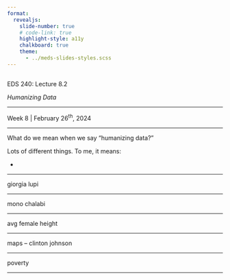 ```yaml
---
format: 
  revealjs:
    slide-number: true
    # code-link: true
    highlight-style: a11y
    chalkboard: true
    theme: 
      - ../meds-slides-styles.scss
---
```


## {#title-slide data-menu-title="Title Slide" background="#053660"} 

[EDS 240: Lecture 8.2]{.custom-title}

[*Humanizing Data*]{.custom-subtitle}

<hr class="hr-teal">

[Week 8 | February 26^th^, 2024]{.custom-subtitle3}

---

What do we mean when we say "humanizing data?"

Lots of different things. To me, it means:

- 

---

giorgia lupi

---

mono chalabi

--- 

avg female height

---

maps -- clinton johnson

--- 

poverty

---

